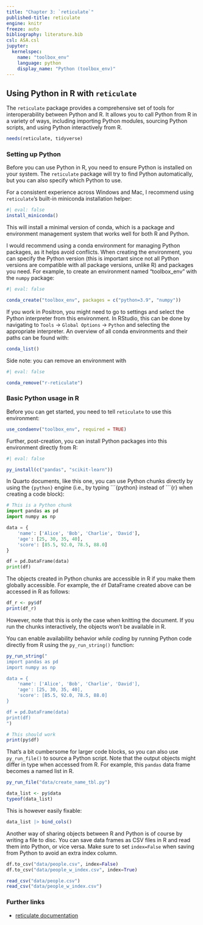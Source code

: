 ```yaml
---
title: "Chapter 3: `reticulate`"
published-title: reticulate
engine: knitr
freeze: auto
bibliography: literature.bib
csl: ASA.csl
jupyter: 
  kernelspec:
    name: "toolbox_env"
    language: python
    display_name: "Python (toolbox_env)"
---
```


## Using Python in R with `reticulate`

The `reticulate` package provides a comprehensive set of tools for interoperability between Python and R. It allows you to call Python from R in a variety of ways, including importing Python modules, sourcing Python scripts, and using Python interactively from R.

```r
needs(reticulate, tidyverse)
```

### Setting up Python

Before you can use Python in R, you need to ensure Python is installed on your system. The `reticulate` package will try to find Python automatically, but you can also specify which Python to use.

For a consistent experience across Windows and Mac, I recommend using `reticulate`'s built-in miniconda installation helper:

```r
#| eval: false
install_miniconda()
```

This will install a minimal version of conda, which is a package and environment management system that works well for both R and Python.

I would recommend using a conda environment for managing Python packages, as it helps avoid conflicts. When creating the environment, you can specify the Python version (this is important since not all Python versions are compatible with all package versions, unlike R) and packages you need. For example, to create an environment named "toolbox_env" with the `numpy` package:

```r
#| eval: false

conda_create("toolbox_env", packages = c("python=3.9", "numpy"))
```

If you work in Positron, you might need to go to settings and select the Python interpreter from this environment. In RStudio, this can be done by navigating to `Tools` -\> `Global Options` -\> `Python` and selecting the appropriate interpreter. An overview of all conda environments and their paths can be found with:

```r
conda_list()
```

Side note: you can remove an environment with

```r
#| eval: false

conda_remove("r-reticulate")
```

### Basic Python usage in R

Before you can get started, you need to tell `reticulate` to use this environment:

```r
use_condaenv("toolbox_env", required = TRUE)
```

Further, post-creation, you can install Python packages into this environment directly from R:

```r
#| eval: false

py_install(c("pandas", "scikit-learn"))
```

In Quarto documents, like this one, you can use Python chunks directly by using the `{python}` engine (i.e., by typing \`\`\`\{python\} instead of \`\`\`\{r\} when creating a code block):

```python
# This is a Python chunk
import pandas as pd
import numpy as np

data = {
    'name': ['Alice', 'Bob', 'Charlie', 'David'],
    'age': [25, 30, 35, 40],
    'score': [85.5, 92.0, 78.5, 88.0]
}

df = pd.DataFrame(data)
print(df)
```

The objects created in Python chunks are accessible in R if you make them globally accessible. For example, the `df` DataFrame created above can be accessed in R as follows:

```r
df_r <- py$df
print(df_r)
```

However, note that this is only the case when knitting the document. If you run the chunks interactively, the objects won't be available in R.

You can enable availability behavior *while coding* by running Python code directly from R using the `py_run_string()` function:

```r
py_run_string("
import pandas as pd
import numpy as np

data = {
    'name': ['Alice', 'Bob', 'Charlie', 'David'],
    'age': [25, 30, 35, 40],
    'score': [85.5, 92.0, 78.5, 88.0]
}

df = pd.DataFrame(data)
print(df)
")

# This should work
print(py$df)
```

That's a bit cumbersome for larger code blocks, so you can also use `py_run_file()` to source a Python script. Note that the output objects might differ in type when accessed from R. For example, this `pandas` data frame becomes a named list in R.

```r
py_run_file("data/create_name_tbl.py")

data_list <- py$data
typeof(data_list)
```

This is however easily fixable:

```r
data_list |> bind_cols()
```

Another way of sharing objects between R and Python is of course by writing a file to disc. You can save data frames as CSV files in R and read them into Python, or vice versa. Make sure to set `index=False` when saving from Python to avoid an extra index column.

```python
df.to_csv("data/people.csv", index=False)
df.to_csv("data/people_w_index.csv", index=True)
```

```r
read_csv("data/people.csv")
read_csv("data/people_w_index.csv")
```

### Further links

-   [reticulate documentation](https://rstudio.github.io/reticulate/)